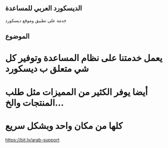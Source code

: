 ## الديسكورد العربي للمساعدة 
خدمة على تطبيق وموقع ديسكورد 
## الموضوع 

# يعمل خدمتنا على نظام المساعدة وتوفير كل شي متعلق ب ديسكورد 
# أيضا يوفر الكثير من المميزات مثل طلب المنتجات والخ...
# كلها من مكان واحد وبشكل سريع 

https://bit.ly/arab-support
